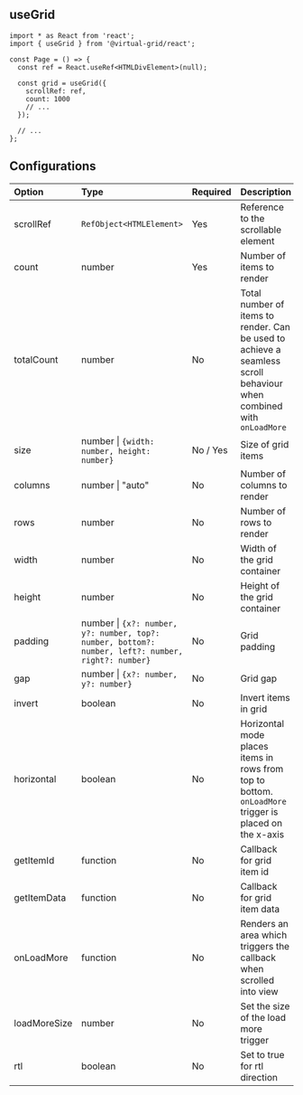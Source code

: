## useGrid

```tsx copy
import * as React from 'react';
import { useGrid } from '@virtual-grid/react';

const Page = () => {
  const ref = React.useRef<HTMLDivElement>(null);

  const grid = useGrid({
    scrollRef: ref,
    count: 1000
    // ...
  });

  // ...
};
```

## Configurations

| Option       | Type                                                                                               | Required | Description                                                                                                         |
| :----------- | :------------------------------------------------------------------------------------------------- | :------- | ------------------------------------------------------------------------------------------------------------------- |
| scrollRef    | `RefObject<HTMLElement>`                                                                           | Yes      | Reference to the scrollable element                                                                                 |
| count        | number                                                                                             | Yes      | Number of items to render                                                                                           |
| totalCount   | number                                                                                             | No       | Total number of items to render. Can be used to achieve a seamless scroll behaviour when combined with `onLoadMore` |
| size         | number \| `{width: number, height: number}`                                                        | No / Yes | Size of grid items                                                                                                  |
| columns      | number \| "auto"                                                                                   | No       | Number of columns to render                                                                                         |
| rows         | number                                                                                             | No       | Number of rows to render                                                                                            |
| width        | number                                                                                             | No       | Width of the grid container                                                                                         |
| height       | number                                                                                             | No       | Height of the grid container                                                                                        |
| padding      | number \| `{x?: number, y?: number, top?: number, bottom?: number, left?: number, right?: number}` | No       | Grid padding                                                                                                        |
| gap          | number \| `{x?: number, y?: number}`                                                               | No       | Grid gap                                                                                                            |
| invert       | boolean                                                                                            | No       | Invert items in grid                                                                                                |
| horizontal   | boolean                                                                                            | No       | Horizontal mode places items in rows from top to bottom. `onLoadMore` trigger is placed on the x-axis               |
| getItemId    | function                                                                                           | No       | Callback for grid item id                                                                                           |
| getItemData  | function                                                                                           | No       | Callback for grid item data                                                                                         |
| onLoadMore   | function                                                                                           | No       | Renders an area which triggers the callback when scrolled into view                                                 |
| loadMoreSize | number                                                                                             | No       | Set the size of the load more trigger                                                                               |
| rtl          | boolean                                                                                            | No       | Set to true for rtl direction                                                                             |
